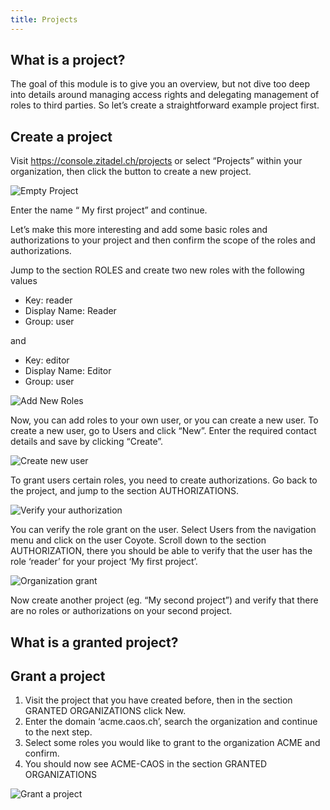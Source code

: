 ```yaml
---
title: Projects
---
```


## What is a project?


<ProjectDescription name="ProjectDescription" />

The goal of this module is to give you an overview, but not dive too deep into details around managing access rights and delegating management of roles to third parties. So let’s create a straightforward example project first.

## Create a project

Visit <https://console.zitadel.ch/projects> or select “Projects” within your organization, then click the button to create a new project.

![Empty Project](/img/console_projects_empty.png)

Enter the name “ My first project” and continue.

Let’s make this more interesting and add some basic roles and authorizations to your project and then confirm the scope of the roles and authorizations.

Jump to the section ROLES and create two new roles with the following values

* Key: reader
* Display Name: Reader
* Group: user

and

* Key: editor
* Display Name: Editor
* Group: user

![Add New Roles](/img/console_projects_add_new_roles.gif)

Now, you can add roles to your own user, or you can create a new user. To create a new user, go to Users and click “New”. Enter the required contact details and save by clicking “Create”.

![Create new user](/img/console_users_create_new_user.gif)

To grant users certain roles, you need to create authorizations. Go back to the project, and jump to the section AUTHORIZATIONS.

![Verify your authorization](/img/console_projects_create_authorization.gif)

You can verify the role grant on the user. Select Users from the navigation menu and click on the user Coyote. Scroll down to the section AUTHORIZATION, there you should be able to verify that the user has the role ‘reader’ for your project ‘My first project’.

![Organization grant](/img/console_projects_authorization_created.png)

Now create another project (eg. “My second project”) and verify that there are no roles or authorizations on your second project.

## What is a granted project?


<GrantedProjectDescription name="GrantedProjectDescription" />

## Grant a project

1. Visit the project that you have created before, then in the section GRANTED ORGANIZATIONS click New.
2. Enter the domain ‘acme.caos.ch’, search the organization and continue to the next step.
3. Select some roles you would like to grant to the organization ACME and confirm.
4. You should now see ACME-CAOS in the section GRANTED ORGANIZATIONS

![Grant a project](/img/projects_create_org_grant.gif)

<!-- //TODO Add whats next again -->
